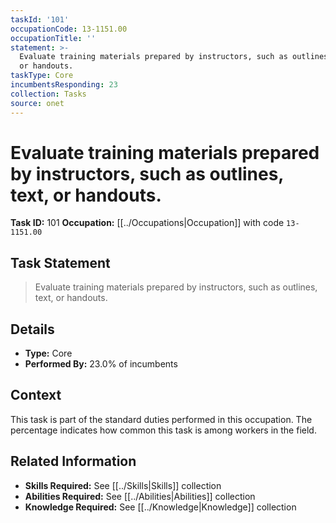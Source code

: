 ```yaml
---
taskId: '101'
occupationCode: 13-1151.00
occupationTitle: ''
statement: >-
  Evaluate training materials prepared by instructors, such as outlines, text,
  or handouts.
taskType: Core
incumbentsResponding: 23
collection: Tasks
source: onet
---
```

# Evaluate training materials prepared by instructors, such as outlines, text, or handouts.

**Task ID:** 101
**Occupation:** [[../Occupations|Occupation]] with code `13-1151.00`

## Task Statement

> Evaluate training materials prepared by instructors, such as outlines, text, or handouts.

## Details

- **Type:** Core
- **Performed By:** 23.0% of incumbents

## Context

This task is part of the standard duties performed in this occupation. The percentage indicates how common this task is among workers in the field.

## Related Information

- **Skills Required:** See [[../Skills|Skills]] collection
- **Abilities Required:** See [[../Abilities|Abilities]] collection
- **Knowledge Required:** See [[../Knowledge|Knowledge]] collection
